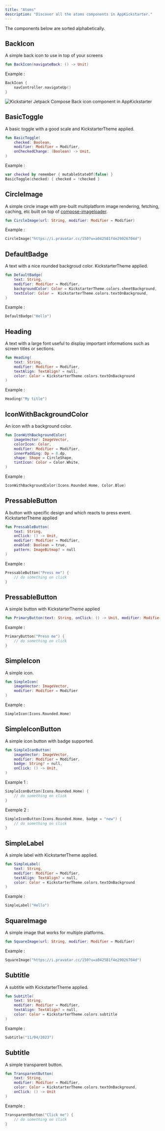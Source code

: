 ```yaml
--- 
title: "Atoms"
description: "Discover all the atoms components in AppKickstarter."  
--- 
```


The components below are sorted alphabetically.

## BackIcon

A simple back icon to use in top of your screens 

```kotlin
fun BackIcon(navigateBack: () -> Unit)
```

Example : 
```kotlin
BackIcon {
    navController.navigateUp()
}
```

![Kickstarter Jetpack Compose Back icon component in AppKickstarter](backicon.png)

## BasicToggle

A basic toggle with a good scale and KickstarterTheme applied.

```kotlin
fun BasicToggle(
    checked: Boolean,
    modifier: Modifier = Modifier,
    onCheckedChange: (Boolean) -> Unit,
)
```

Example : 
```kotlin
var checked by remember { mutableStateOf(false) }
BasicToggle(checked) { checked = !checked }
```

## CircleImage

A simple circle image with pre-built multiplatform image rendering, fetching, caching, etc built on top of [compose-imageloader](https://github.com/qdsfdhvh/compose-imageloader).

```kotlin
fun CircleImage(url: String, modifier: Modifier = Modifier)
```

Example : 
```kotlin
CircleImage("https://i.pravatar.cc/150?u=a042581f4e29026704d")
```


## DefaultBadge

A text with a nice rounded backgroud color. KickstarterTheme applied.

```kotlin
fun DefaultBadge(
    text: String,
    modifier: Modifier = Modifier,
    backgroundColor: Color = KickstarterTheme.colors.sheetBackground,
    textColor: Color =  KickstarterTheme.colors.textOnBackground,
)
```

Example : 
```kotlin
DefaultBadge("Hello")
```


## Heading

A text with a large font useful to display important informations such as screen titles or sections.

```kotlin
fun Heading(
    text: String,
    modifier: Modifier = Modifier,
    textAlign: TextAlign? = null,
    color: Color = KickstarterTheme.colors.textOnBackground
)
```

Example : 
```kotlin
Heading("My title")
```


## IconWithBackgroundColor

An icon with a background color.

```kotlin
fun IconWithBackgroundColor(
    imageVector: ImageVector,
    colorIcon: Color,
    modifier: Modifier = Modifier,
    innerPadding: Dp = 8.dp,
    shape: Shape = CircleShape,
    tintIcon: Color = Color.White,
)
```

Example : 
```kotlin
IconWithBackgroundColor(Icons.Rounded.Home, Color.Blue)
```


## PressableButton

A button with specific design and which reacts to press event. KickstarterTheme applied

```kotlin
fun PressableButton(
    text: String,
    onClick: () -> Unit,
    modifier: Modifier = Modifier,
    enabled: Boolean = true,
    pattern: ImageBitmap? = null
)
```

Example : 
```kotlin
PressableButton("Press me") { 
    // do something on click
}
```




## PressableButton

A simple button with KickstarterTheme applied

```kotlin
fun PrimaryButton(text: String, onClick: () -> Unit, modifier: Modifier = Modifier)
```

Example : 
```kotlin
PrimaryButton("Press me") { 
    // do something on click
}
```



## SimpleIcon

A simple icon.


```kotlin
fun SimpleIcon(
    imageVector: ImageVector,
    modifier: Modifier = Modifier
)
```

Example : 
```kotlin
SimpleIcon(Icons.Rounded.Home)  
```




## SimpleIconButton

A simple icon button with badge supported.


```kotlin
fun SimpleIconButton(
    imageVector: ImageVector,
    modifier: Modifier = Modifier,
    badge: String? = null,
    onClick: () -> Unit,
)
```

Example 1 : 
```kotlin
SimpleIconButton(Icons.Rounded.Home) {
    // do something on click
}
```

Exemple 2 : 
```kotlin
SimpleIconButton(Icons.Rounded.Home, badge = "new") {
    // do something on click
}
```



## SimpleLabel

A simple label with KickstarterTheme applied.


```kotlin
fun SimpleLabel(
    text: String,
    modifier: Modifier = Modifier,
    textAlign: TextAlign? = null,
    color: Color = KickstarterTheme.colors.textOnBackground
)
```

Example : 
```kotlin
SimpleLabel("Hello")
```


## SquareImage

A simple image that works for multiple platforms.


```kotlin
fun SquareImage(url: String, modifier: Modifier = Modifier)
```

Example : 
```kotlin
SquareImage("https://i.pravatar.cc/150?u=a042581f4e29026704d")
```



## Subtitle

A subtitle with KickstarterTheme applied.

```kotlin
fun Subtitle(
    text: String,
    modifier: Modifier = Modifier,
    textAlign: TextAlign? = null,
    color: Color = KickstarterTheme.colors.subtitle
)
```

Example : 
```kotlin
Subtitle("11/04/2023")
```


## Subtitle

A simple transparent button.

```kotlin
fun TransparentButton(
    text: String,
    modifier: Modifier = Modifier,
    color: Color = KickstarterTheme.colors.textOnBackground,
    onClick: () -> Unit
)
```

Example : 
```kotlin
TransparentButton("Click me") {
    // do something on click 
}
```



